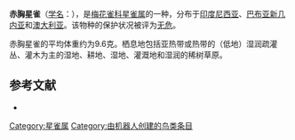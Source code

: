 {{Speciesbox
| name = 赤胸星雀
| image = Crimson Finch.jpg
| status = LC | status_system = IUCN3.1
| genus = Neochmia
| species = phaeton
| authority = Hombron & {{link-en|奥诺雷·雅基诺|Honoré Jacquinot|Jacquinot}}, 1841
}}

'''赤胸星雀'''（[[学名|学名]]：{{lang|la|''Neochmia phaeton''}}），是[[梅花雀科|梅花雀科]][[星雀属|星雀属]]的一种，分布于[[印度尼西亚|印度尼西亚]]、[[巴布亚新几内亚|巴布亚新几内亚]]和[[澳大利亚|澳大利亚]]。该物种的保护状况被评为[[无危|无危]]。

赤胸星雀的平均体重约为9.6克。栖息地包括亚热带或热带的（低地）湿润疏灌丛、灌木为主的湿地、耕地、湿地、灌溉地和湿润的稀树草原。

== 参考文献 ==
*{{cite web|url=http://www.birdlife.org/datazone/speciesfactsheet.php?id=8675&m=0|title=Neochmia phaeton|publisher=[[国际鸟盟|BirdLife.org]]|accessdate=2011-06-27|archive-date=2016-03-04|archive-url=https://web.archive.org/web/20160304215516/http://www.birdlife.org/datazone/speciesfactsheet.php?id=8675&m=0|dead-url=no}}
{{commons category|Neochmia phaeton}}
{{Taxonbar|from=Q1087738}}

[[Category:星雀属|Category:星雀属]]
[[Category:由机器人创建的鸟类条目|Category:由机器人创建的鸟类条目]]